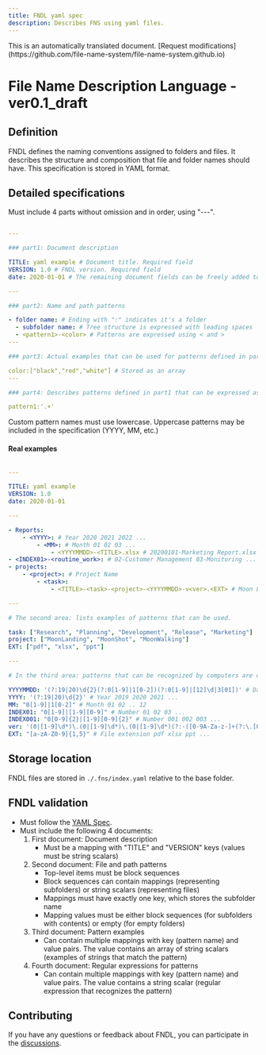 ```yaml
---
title: FNDL yaml spec
description: Describes FNS using yaml files.
---
```



<Aside>This is an automatically translated document. [Request modifications](https://github.com/file-name-system/file-name-system.github.io)</Aside>

# File Name Description Language - ver0.1_draft

## Definition

FNDL defines the naming conventions assigned to folders and files.
It describes the structure and composition that file and folder names should have.
This specification is stored in YAML format.

## Detailed specifications

Must include 4 parts without omission and in order, using "---".

```yaml

---

### part1: Document description

TITLE: yaml example # Document title. Required field
VERSION: 1.0 # FNDL version. Required field
date: 2020-01-01 # The remaining document fields can be freely added to describe this file. Key names must use lowercase.

---

### part2: Name and path patterns

- folder name: # Ending with ":" indicates it's a folder
  - subfolder name: # Tree structure is expressed with leading spaces
  - <pattern1>-<color> # Patterns are expressed using < and >
---

### part3: Actual examples that can be used for patterns defined in part1. Not required

color:["black","red","white"] # Stored as an array
---

### part4: Describes patterns defined in part1 that can be expressed as regular expressions

pattern1:'.+'
```
Custom pattern names must use lowercase. Uppercase patterns may be included in the specification (YYYY, MM, etc.)

#### Real examples

```yaml

---

TITLE: yaml example
VERSION: 1.0
date: 2020-01-01

---

- Reports:
    - <YYYY>: # Year 2020 2021 2022 ...
        - <MM>: # Month 01 02 03 ...
            - <YYYYMMDD>-<TITLE>.xlsx # 20200101-Marketing Report.xlsx
- <INDEX01>-<routine_work>: # 02-Customer Management 03-Monitoring ...
- projects:
    - <project>: # Project Name
        - <task>:
            - <TITLE>-<task>-<project>-<YYYYMMDD>-v<ver>.<EXT> # Moon Landing Project Proposal-Planning-Moon Landing-20200101-v1.0.ppt

---

# The second area: lists examples of patterns that can be used.

task: ["Research", "Planning", "Development", "Release", "Marketing"]
project: ["MoonLanding", "MoonShot", "MoonWalking"]
EXT: ["pdf", "xlsx", "ppt"]

---

# In the third area: patterns that can be recognized by computers are described using regular expressions.

YYYYMMDD: '(?:19|20)\d{2}(?:0[1-9]|1[0-2])(?:0[1-9]|[12]\d|3[01])' # Date (Year-Month-Day)
YYYY: '(?:19|20)\d{2}' # Year 2019 2020 2021 ...
MM: "0[1-9]|1[0-2]" # Month 01 02 .. 12
INDEX01: "0[1-9]|[1-9][0-9]" # Number 01 02 03 ...
INDEX001: "0[0-9]{2}|[1-9][0-9]{2}" # Number 001 002 003 ...
ver: '(0|[1-9]\d*)\.(0|[1-9]\d*)\.(0|[1-9]\d*)(?:-([0-9A-Za-z-]+(?:\.[0-9A-Za-z-]+)*))?(?:\+([0-9A-Za-z-]+(?:\.[0-9A-Za-z-]+)*))?' # Version 1.0.0 Reference: https://github.com/nils-tekampe/semverdoc/blob/master/semverdoc.md
EXT: "[a-zA-Z0-9]{1,5}" # File extension pdf xlsx ppt ...
```

## Storage location

FNDL files are stored in `./.fns/index.yaml` relative to the base folder.

## FNDL validation

- Must follow the [YAML Spec](https://yaml.org/spec/).
- Must include the following 4 documents:
    1. First document: Document description
        - Must be a mapping with "TITLE" and "VERSION" keys (values must be string scalars)
    2. Second document: File and path patterns
        - Top-level items must be block sequences
        - Block sequences can contain mappings (representing subfolders) or string scalars (representing files)
        - Mappings must have exactly one key, which stores the subfolder name
        - Mapping values must be either block sequences (for subfolders with contents) or empty (for empty folders)
    3. Third document: Pattern examples
        - Can contain multiple mappings with key (pattern name) and value pairs. The value contains an array of string scalars (examples of strings that match the pattern)
    4. Fourth document: Regular expressions for patterns
        - Can contain multiple mappings with key (pattern name) and value pairs. The value contains a string scalar (regular expression that recognizes the pattern)

## Contributing

If you have any questions or feedback about FNDL, you can participate in the [discussions](https://github.com/file-name-system/file-name-system.github.io/discussions).
